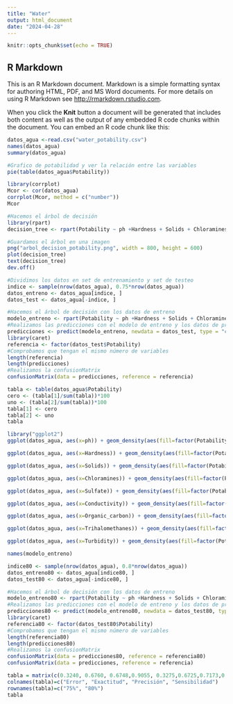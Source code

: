 ---
title: "Water"
output: html_document
date: "2024-04-28"
---

```{r setup, include=FALSE}
knitr::opts_chunk$set(echo = TRUE)
```

## R Markdown

This is an R Markdown document. Markdown is a simple formatting syntax for authoring HTML, PDF, and MS Word documents. For more details on using R Markdown see <http://rmarkdown.rstudio.com>.

When you click the **Knit** button a document will be generated that includes both content as well as the output of any embedded R code chunks within the document. You can embed an R code chunk like this:

```{r cars}
datos_agua <-read.csv("water_potability.csv")
names(datos_agua)
summary(datos_agua)
```


```{r}
#Grafico de potabilidad y ver la relación entre las variables
pie(table(datos_agua$Potability))
```
```{r}
library(corrplot)
Mcor <- cor(datos_agua)
corrplot(Mcor, method = c("number"))
Mcor
```

```{r}
#Hacemos el árbol de decisión
library(rpart)
decision_tree <- rpart(Potability ~ ph +Hardness + Solids + Chloramines + Sulfate + Conductivity + Organic_carbon + Trihalomethanes + Turbidity, data = datos_agua, method = "class")

#Guardamos el árbol en una imagen
png("arbol_decision_potability.png", width = 800, height = 600)
plot(decision_tree)
text(decision_tree)
dev.off()
```

```{r}
#Dividimos los datos en set de entrenamiento y set de testeo
indice <- sample(nrow(datos_agua), 0.75*nrow(datos_agua))
datos_entreno <- datos_agua[indice, ]
datos_test <- datos_agua[-indice, ]
```


```{r}
#Hacemos el árbol de decisión con los datos de entreno
modelo_entreno <- rpart(Potability ~ ph +Hardness + Solids + Chloramines + Sulfate + Conductivity + Organic_carbon + Trihalomethanes + Turbidity, data = datos_entreno, method = "class")
#Realizamos las predicciones con el modelo de entreno y los datos de prueba/test
predicciones <- predict(modelo_entreno, newdata = datos_test, type = "class")
library(caret)
referencia <- factor(datos_test$Potability)
#Comprobamos que tengan el mismo número de variables
length(referencia)
length(predicciones)
#Realizamos la confusionMatrix
confusionMatrix(data = predicciones, reference = referencia)
```
```{r}
tabla <- table(datos_agua$Potability)
cero <- (tabla[1]/sum(tabla))*100
uno <- (tabla[2]/sum(tabla))*100
tabla[1] <- cero
tabla[2] <- uno
tabla
```
```{r}
library("ggplot2")
ggplot(datos_agua, aes(x=ph)) + geom_density(aes(fill=factor(Potability)), alpha=0.5)
```


```{r}
ggplot(datos_agua, aes(x=Hardness)) + geom_density(aes(fill=factor(Potability)), alpha=0.5)
```


```{r}
ggplot(datos_agua, aes(x=Solids)) + geom_density(aes(fill=factor(Potability)), alpha=0.5)
```


```{r}
ggplot(datos_agua, aes(x=Chloramines)) + geom_density(aes(fill=factor(Potability)), alpha=0.5)
```


```{r}
ggplot(datos_agua, aes(x=Sulfate)) + geom_density(aes(fill=factor(Potability)), alpha=0.5)
```


```{r}
ggplot(datos_agua, aes(x=Conductivity)) + geom_density(aes(fill=factor(Potability)), alpha=0.5)
```


```{r}
ggplot(datos_agua, aes(x=Organic_carbon)) + geom_density(aes(fill=factor(Potability)), alpha=0.5)
```


```{r}
ggplot(datos_agua, aes(x=Trihalomethanes)) + geom_density(aes(fill=factor(Potability)), alpha=0.5)
```

```{r}
ggplot(datos_agua, aes(x=Turbidity)) + geom_density(aes(fill=factor(Potability)), alpha=0.5)
```
```{r}
names(modelo_entreno)
```
```{r}
indice80 <- sample(nrow(datos_agua), 0.8*nrow(datos_agua))
datos_entreno80 <- datos_agua[indice80, ]
datos_test80 <- datos_agua[-indice80, ]
```


```{r}

#Hacemos el árbol de decisión con los datos de entreno
modelo_entreno80 <- rpart(Potability ~ ph +Hardness + Solids + Chloramines + Sulfate + Conductivity + Organic_carbon + Trihalomethanes + Turbidity, data = datos_entreno80, method = "class")
#Realizamos las predicciones con el modelo de entreno y los datos de prueba/test
predicciones80 <- predict(modelo_entreno80, newdata = datos_test80, type = "class")
library(caret)
referencia80 <- factor(datos_test80$Potability)
#Comprobamos que tengan el mismo número de variables
length(referencia80)
length(predicciones80)
#Realizamos la confusionMatrix
confusionMatrix(data = predicciones80, reference = referencia80)
confusionMatrix(data = predicciones, reference = referencia)
```
```{r}
tabla = matrix(c(0.3240, 0.6760, 0.6748,0.9055, 0.3275,0.6725,0.7173,0.7961),2,4,byrow=T)
colnames(tabla)=c("Error", "Exactitud", "Precisión", "Sensibilidad")
rownames(tabla)=c("75%", "80%")
tabla
```

